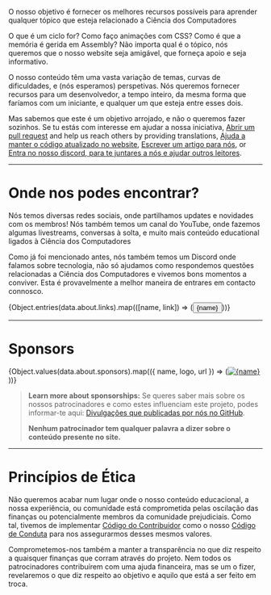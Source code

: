 
<p><span class="text-style-headline-2">O nosso objetivo é fornecer os melhores recursos possíveis para aprender qualquer tópico que esteja relacionado a Ciência dos Computadores</span></p>

O que é um ciclo for? Como faço animações com CSS? Como é que a memória é gerida em Assembly? Não importa qual é o tópico, nós queremos que o nosso website seja amigável, que forneça apoio e seja informativo.

O nosso conteúdo têm uma vasta variação de temas, curvas de dificuldades, e (nós esperamos) perspetivas. Nós queremos fornecer recursos para um desenvolvedor, a tempo inteiro, da mesma forma que faríamos com um iniciante, e qualquer um que esteja entre esses dois.

Mas sabemos que este é um objetivo arrojado, e não o queremos fazer sozinhos. Se tu estás com interesse em ajudar a nossa iniciativa, [Abrir um pull request](https://github.com/unicorn-utterances/unicorn-utterances/pulls) and help us reach others by providing translations, [Ajuda a manter o código atualizado no website](https://github.com/unicorn-utterances/unicorn-utterances/issues?q=is%3Aopen+is%3Aissue+label%3A%22good+first+issue%22), [Escrever um artigo para nós](https://github.com/unicorn-utterances/unicorn-utterances#blog-posts), or [Entra no nosso discord, para te juntares a nós e ajudar outros leitores](https://discord.gg/FMcvc6T).

---

# Onde nos podes encontrar?

Nós temos diversas redes sociais, onde partilhamos updates e novidades com os membros! Nós também temos um canal do YouTube, onde fazemos algumas livestreams, conversas à solta, e muito mais conteúdo educational ligados à Ciência dos Computadores

Como já foi mencionado antes, nós também temos um Discord onde falamos sobre tecnologia, não só ajudamos como respondemos questões relacionadas a Ciência dos Computadores e vivemos bons momentos a conviver. Esta é provavelmente a melhor maneira de entrares em contacto connosco.

<div class="links">{Object.entries(data.about.links).map(([name, link]) => (<Button variant="primary" href={link.url}><Icon slot="leftIcon" width="100%" height="100%" name={link.icon} />{name}</Button>))}</div>

---

# Sponsors

<div class="sponsors">{Object.values(data.about.sponsors).map(({ name, logo, url }) => (<a href={url}><img alt={name} src={logo}/></a>))}</div>

> **Learn more about sponsorships:**
> Se queres saber mais sobre os nossos patrocinadores e como estes influenciam este projeto, podes informar-te aqui: [Divulgações que publicadas por nós no GitHub](https://github.com/unicorn-utterances/unicorn-utterances/issues?q=is%3Aissue+label%3Adisclosure+is%3Aclosed).
>
> **Nenhum patrocinador tem qualquer palavra a dizer sobre o conteúdo presente no site.**

---

# Princípios de Ética

Não queremos acabar num lugar onde o nosso conteúdo educacional, a nossa experiência,
ou comunidade está comprometida pelas oscilação das finanças ou potencialmente
membros da comunidade prejudiciais. Como tal, tivemos de implementar
[Código do Contribuidor](https://www.contributor-covenant.org/)
como o nosso [Código de Conduta](https://github.com/unicorn-utterances/unicorn-utterances/blob/master/CODE_OF_CONDUCT.md) para nos
assegurarmos desses mesmos valores.

Comprometemos-nos também a manter a transparência no que diz respeito a quaisquer finanças que corram
através do projeto. Nem todos os patrocinadores contribuírem com uma ajuda financeira,
mas se um o fizer, revelaremos o que diz respeito ao objetivo e aquilo que está a ser feito em troca.

